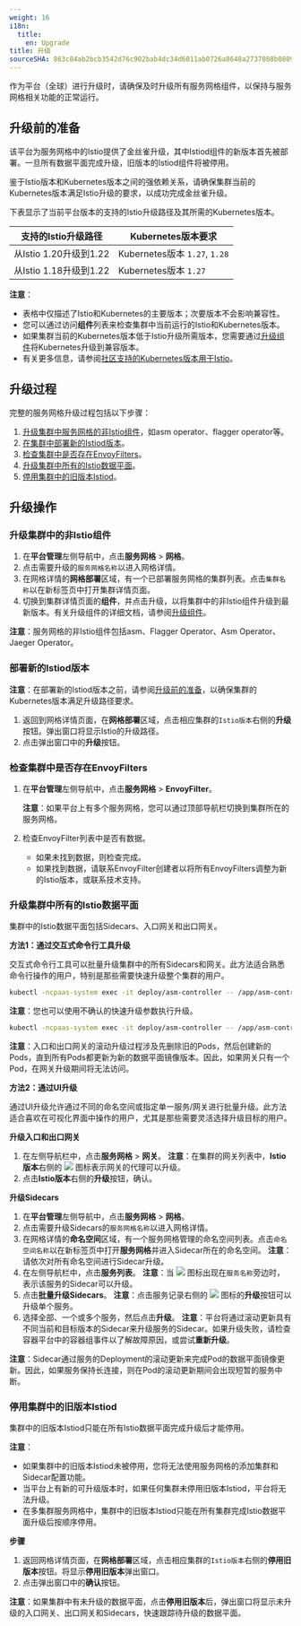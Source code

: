 ```yaml
---
weight: 16
i18n:
  title:
    en: Upgrade
title: 升级
sourceSHA: 863c84ab2bcb3542d76c902bab4dc34d6811ab0726a8648a2737088b08097e9b
---
```


作为平台（全球）进行升级时，请确保及时升级所有服务网格组件，以保持与服务网格相关功能的正常运行。

## <span id="ref">升级前的准备</span>

该平台为服务网格中的Istio提供了金丝雀升级，其中Istiod组件的新版本首先被部署。一旦所有数据平面完成升级，旧版本的Istiod组件将被停用。

鉴于Istio版本和Kubernetes版本之间的强依赖关系，请确保集群当前的Kubernetes版本满足Istio升级的要求，以成功完成金丝雀升级。

下表显示了当前平台版本的支持的Istio升级路径及其所需的Kubernetes版本。

| 支持的Istio升级路径        | Kubernetes版本要求      |
| --------------------------- | ----------------------- |
| 从Istio 1.20升级到1.22      | Kubernetes版本 `1.27`, `1.28` |
| 从Istio 1.18升级到1.22      | Kubernetes版本 `1.27`         |

**注意**：

- 表格中仅描述了Istio和Kubernetes的主要版本；次要版本不会影响兼容性。
- 您可以通过访问**组件**列表来检查集群中当前运行的Istio和Kubernetes版本。
- 如果集群当前的Kubernetes版本低于Istio升级所需版本，您需要通过[升级组件](@console-platform-docs/zh/platform-usermanual/clusterall/1cluster/11upgrade/)将Kubernetes升级到兼容版本。
- 有关更多信息，请参阅[社区支持的Kubernetes版本用于Istio](https://istio.io/latest/docs/releases/supported-releases/)。

## 升级过程

完整的服务网格升级过程包括以下步骤：

1. [升级集群中服务网格的非Istio组件](#component)，如asm operator、flagger operator等。
2. [在集群中部署新的Istiod版本](#newistiod)。
3. [检查集群中是否存在EnvoyFilters](#envoyfilters)。
4. [升级集群中所有的Istio数据平面](#data-planes)。
5. [停用集群中的旧版本Istiod](#oldistiod)。

## 升级操作

### <span id="component">升级集群中的非Istio组件</span>

1. 在**平台管理**左侧导航中，点击**服务网格** > **网格**。
2. 点击需要升级的`服务网格名称`以进入网格详情。
3. 在网格详情的**网格部署**区域，有一个已部署服务网格的集群列表。点击`集群名称`以在新标签页中打开集群详情页面。
4. 切换到集群详情页面的**组件**，并点击升级，以将集群中的非Istio组件升级到最新版本。有关升级组件的详细文档，请参阅[升级组件](@console-platform-docs/zh/platform-usermanual/clusterall/1cluster/11upgrade/)。

**注意**：服务网格的非Istio组件包括asm、Flagger Operator、Asm Operator、Jaeger Operator。

### <span id="newistiod">部署新的Istiod版本</span>

**注意**：在部署新的Istiod版本之前，请参阅[升级前的准备](#ref)，以确保集群的Kubernetes版本满足升级路径要求。

1. 返回到网格详情页面，在**网格部署**区域，点击相应集群的`Istio版本`右侧的**升级**按钮。弹出窗口将显示Istio的升级路径。
2. 点击弹出窗口中的**升级**按钮。

### <span id="envoyfilters">检查集群中是否存在EnvoyFilters</span>

1. 在**平台管理**左侧导航中，点击**服务网格** > **EnvoyFilter**。

   **注意**：如果平台上有多个服务网格，您可以通过顶部导航栏切换到集群所在的服务网格。

2. 检查EnvoyFilter列表中是否有数据。
   - 如果未找到数据，则检查完成。
   - 如果找到数据，请联系EnvoyFilter创建者以将所有EnvoyFilters调整为新的Istio版本，或联系技术支持。

### <span id="data-planes">升级集群中所有的Istio数据平面</span>

集群中的Istio数据平面包括Sidecars、入口网关和出口网关。

**方法1：通过交互式命令行工具升级**

交互式命令行工具可以批量升级集群中的所有Sidecars和网关。此方法适合熟悉命令行操作的用户，特别是那些需要快速升级整个集群的用户。

```bash
kubectl -ncpaas-system exec -it deploy/asm-controller -- /app/asm-controller bfg rollout
```

**注意**：您也可以使用不确认的快速升级参数执行升级。

```bash
kubectl -ncpaas-system exec -it deploy/asm-controller -- /app/asm-controller bfg rollout --no-prompt
```

**注意**：入口和出口网关的滚动升级过程涉及先删除旧的Pods，然后创建新的Pods，直到所有Pods都更新为新的数据平面镜像版本。因此，如果网关只有一个Pod，在网关升级期间将无法访问。

**方法2：通过UI升级**

通过UI升级允许通过不同的命名空间或指定单一服务/网关进行批量升级。此方法适合喜欢在可视化界面中操作的用户，尤其是那些需要灵活选择升级目标的用户。

**升级入口和出口网关**

1. 在左侧导航栏中，点击**服务网格** > **网关**。
   **注意**：在集群的网关列表中，**Istio版本**右侧的 ![](/zh/img/00feature.png) 图标表示网关的代理可以升级。
2. 点击**Istio版本**右侧的**升级**按钮，确认。

**升级Sidecars**

1. 在**平台管理**左侧导航中，点击**服务网格** > **网格**。
2. 点击需要升级Sidecars的`服务网格名称`以进入网格详情。
3. 在网格详情的**命名空间**区域，有一个服务网格管理的命名空间列表。点击`命名空间名称`以在新标签页中打开**服务网格**并进入Sidecar所在的命名空间。
   **注意**：请依次对所有命名空间进行Sidecar升级。
4. 在左侧导航栏中，点击**服务列表**。
   **注意**：当 ![](/zh/img/00feature.png) 图标出现在`服务名称`旁边时，表示该服务的Sidecar可以升级。
5. 点击**批量升级Sidecars**。
   **注意**：点击服务记录右侧的 ![](/zh/img/00feature.png) 图标的**升级**按钮可以升级单个服务。
6. 选择全部、一个或多个服务，然后点击**升级**。
   **注意**：平台将通过滚动更新具有不同当前和目标版本的Sidecar来升级服务的Sidecar。如果升级失败，请检查容器平台中的容器组事件以了解故障原因，或尝试**重新升级**。

**注意**：Sidecar通过服务的Deployment的滚动更新来完成Pod的数据平面镜像更新。因此，如果服务保持长连接，则在Pod的滚动更新期间会出现短暂的服务中断。

### <span id="oldistiod">停用集群中的旧版本Istiod</span>

集群中的旧版本Istiod只能在所有Istio数据平面完成升级后才能停用。

**注意**：

- 如果集群中的旧版本Istiod未被停用，您将无法使用服务网格的添加集群和Sidecar配置功能。
- 当平台上有新的可升级版本时，如果任何集群未停用旧版本Istiod，平台将无法升级。
- 在多集群服务网格中，集群中的旧版本Istiod只能在所有集群完成Istio数据平面升级后按顺序停用。

**步骤**

1. 返回网格详情页面，在**网格部署**区域，点击相应集群的`Istio版本`右侧的**停用旧版本**按钮。将显示**停用旧版本**弹出窗口。
2. 点击弹出窗口中的**确认**按钮。

**注意**：如果集群中有未升级的数据平面，点击**停用旧版本**后，弹出窗口将显示未升级的入口网关、出口网关和Sidecars，快速跟踪待升级的数据平面。
